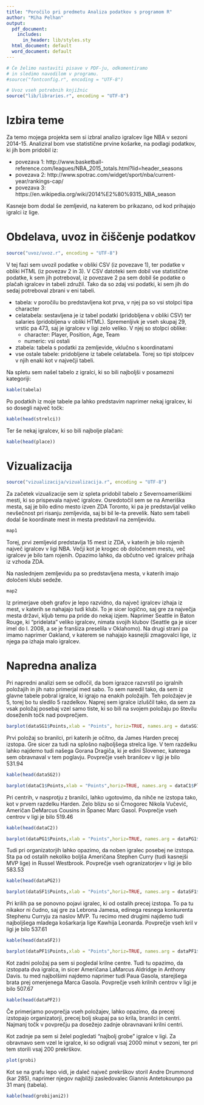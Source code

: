 ```yaml
---
title: "Poročilo pri predmetu Analiza podatkov s programom R"
author: "Miha Pelhan"
output:
  pdf_document:
    includes:
      in_header: lib/styles.sty
  html_document: default
  word_document: default
---
```


```r
# Če želimo nastaviti pisave v PDF-ju, odkomentiramo
# in sledimo navodilom v programu.
#source("fontconfig.r", encoding = "UTF-8")

# Uvoz vseh potrebnih knjižnic
source("lib/libraries.r", encoding = "UTF-8")
```

# Izbira teme

Za temo mojega projekta sem si izbral analizo igralcev lige NBA v sezoni 2014-15. Analiziral bom vse statistične prvine košarke, na podlagi podatkov, ki jih bom pridobil iz:

* povezava 1: http://www.basketball-reference.com/leagues/NBA_2015_totals.html?lid=header_seasons
* povezava 2: http://www.spotrac.com/widget/sport/nba/current-year/rankings-cap/
* povezava 3: https://en.wikipedia.org/wiki/2014%E2%80%9315_NBA_season

Kasneje bom dodal še zemljevid, na katerem bo prikazano, od kod prihajajo igralci iz lige.


# Obdelava, uvoz in čiščenje podatkov

```r
source("uvoz/uvoz.r", encoding = "UTF-8")
```

V tej fazi sem uvozil podatke v obliki CSV (iz povezave 1), ter podatke v obliki HTML (iz povezav 2 in 3). V CSV datoteki sem dobil vse statistične podatke, k sem jih potreboval, iz povezave 2 pa sem dobil še podatke o plačah igralcev in tabeli združil. Tako da so zdaj vsi podatki, ki sem jih do sedaj potreboval zbrani v eni tabeli.

* tabela: v poročilu bo predstavljena kot prva, v njej pa so vsi stolpci tipa character
* celatabela: sestavljena je iz tabel podatki (pridobljena v obliki CSV) ter salaries (pridobljena v obliki HTML). Spremenljivk je vseh skupaj 29, vrstic pa 473, saj je igralcev v ligi zelo veliko. V njej so stolpci oblike:
    + character: Player, Position, Age, Team
    + numeric: vsi ostali
* ztabela: tabela s podatki za zemljevide, vklučno s koordinatami
* vse ostale tabele: pridobljene iz tabele celatabela. Torej so tipi stolpcev v njih enaki kot v največji tabeli.

Na spletu sem našel tabelo z igralci, ki so bili najboljši v posamezni kategoriji:

```r
kable(tabela)
```

Po podatkih iz moje tabele pa lahko predstavim naprimer nekaj igralcev, ki so dosegli največ točk:

```r
kable(head(strelci))
```

Ter še nekaj igralcev, ki so bili najbolje plačani:

```r
kable(head(place))
```

\pagebreak

# Vizualizacija
```r
source("vizualizacija/vizualizacija.r", encoding = "UTF-8")
```

Za začetek vizualizacije sem iz spleta pridobil tabelo z Severnoameriškimi mesti, ki so prispevala največ igralcev. Osredotočil sem se na Ameriška mesta, saj je bilo edino mesto izven ZDA Toronto, ki pa je predstavljal veliko nevšečnost pri risanju zemljevida, saj bi bil le-ta prevelik. Nato sem tabeli dodal še koordinate mest in mesta predstavil na zemljevidu.

```r
map1
```

Torej, prvi zemljevid predstavlja 15 mest iz ZDA, v katerih je bilo rojenih največ igralcev v ligi NBA. Večji kot je krogec ob določenem mestu, več igralcev je bilo tam rojenih.
Opazimo lahko, da občutno več igralcev prihaja iz vzhoda ZDA.

Na naslednjem zemljevidu pa so predstavljena mesta, v katerih imajo določeni klubi sedeže.


```r
map2
```

Iz primerjave obeh grafov je lepo razvidno, da največ igralcev izhaja iz mest, v katerih se nahajajo tudi klubi. To je sicer logično, saj gre za največja mesta državi, kljub temu pa pride do nekaj izjem. Naprimer Seattle in Baton Rouge, ki "pridelata" veliko igralcev, nimata svojih klubov (Seattle ga je sicer imel do l. 2008, a se je franšiza preselila v Oklahomo). Na drugi strani pa imamo naprimer Oakland, v katerem se nahajajo kasnejši zmagovalci lige, iz njega pa izhaja malo igralcev.

\pagebreak

# Napredna analiza

Pri napredni analizi sem se odločil, da bom igrazce razvrstil po igralnih položajih in jih nato primerjal med sabo. To sem naredil tako, da sem iz glavne tabele pobral igralce, ki igrajo na enakih položajih. Teh položajev je 5, torej bo tu sledilo 5 razdelkov. Naprej sem igralce izluščil tako, da sem za vsak položaj posebaj vzel samo tiste, ki so bili na svojem položaju po številu doseženih točk nad povprečjem.


```r
barplot(dataSG1$Points,xlab = "Points", horiz=TRUE, names.arg = dataSG1$Player, las=1,cex.names = 0.5, main = "Branilci")
```

Prvi položaj so branilci, pri katerih je očitno, da James Harden precej izstopa. Gre sicer za tudi na splošno najboljšega strelca lige. V tem razdelku lahko najdemo tudi našega Gorana Dragiča, ki je edini Slovenec, katerega sem obravnaval v tem poglavju.
Povprečje vseh branilcev v ligi je bilo 531.94

```r
kable(head(dataSG2))
```

```r
barplot(dataC1$Points,xlab = "Points",horiz=TRUE, names.arg = dataC1$Player,las=1,cex.names=0.5, main= "Centri")
```

Pri centrih, v nasprotju z branilci, lahko ugotovimo, da nihče ne izstopa tako, kot v prvem razdelku Harden. Zelo blizu so si Črnogorec Nikola Vučević, Američan DeMarcus Cousins in Španec Marc Gasol.
Povprečje vseh centrov v ligi je bilo 519.46

```r
kable(head(dataC2))
```

```r
barplot(dataPG1$Points,xlab = "Points",horiz=TRUE, names.arg = dataPG1$Player,las=1,cex.names=0.5, main = "Organizatorji")
```

Tudi pri organizatorjih lahko opazimo, da noben igralec posebej ne izstopa. Sta pa od ostalih nekoliko boljša Američana Stephen Curry (tudi kasnejši MVP lige) in Russel Westbrook.
Povprečje vseh ogranizatorjev v ligi je bilo 583.53

```r
kable(head(dataPG2))
```

```r
barplot(dataSF1$Points,xlab = "Points",horiz=TRUE, names.arg = dataSF1$Player,las=1,cex.names=0.5, main="Krila")
```

Pri krilih pa se ponovno pojavi igralec, ki od ostalih precej izstopa. To pa tu nikakor ni čudno, saj gre za Lebrona Jamesa, edinega resnega konkurenta Stephenu Curryju za naslov MVP. Tu recimo med drugimi najdemo tudi najboljšega mladega košarkarja lige Kawhija Leonarda.
Povprečje vseh kril v ligi je bilo 537.61

```r
kable(head(dataSF2))
```

```r
barplot(dataPF1$Points,xlab = "Points",horiz=TRUE, names.arg = dataPF1$Player,las=1,cex.names=0.5, main="Krilni centri")
```

Kot zadni položaj pa sem si pogledal krilne centre. Tudi tu opazimo, da izstopata dva igralca, in sicer Američana LaMarcus Aldridge in Anthony Davis. tu med najbolšimi najdemo naprimer tudi Paua Gasola, starejšega brata prej omenjenega Marca Gasola.
Povprečje vseh krilnih centrov v ligi je bilo 507.67

```r
kable(head(dataPF2))
```

Če primerjamo povprečja vseh položajev, lahko opazimo, da precej izstopajo organizatorji, precej bolj skupaj pa so krila, branilci in centri. Najmanj točk v povprečju pa dosežejo zadnje obravnavani krilni centri.

\pagebreak

Kot zadnje pa sem si želel pogledati "najbolj grobe" igralce v ligi. Za obravnavo sem vzel le igralce, ki so odigrali vsaj 2000 minut v sezoni, ter pri tem storili vsaj 200 prekrškov.

```r
plot(grobi)
```

Kot se na grafu lepo vidi, je daleč največ prekrškov storil Andre Drummond (kar 285), naprimer njegov najbližji zasledovalec Giannis Antetokounpo pa 31 manj (tabela).

```r
kable(head(grobijani2))
```

